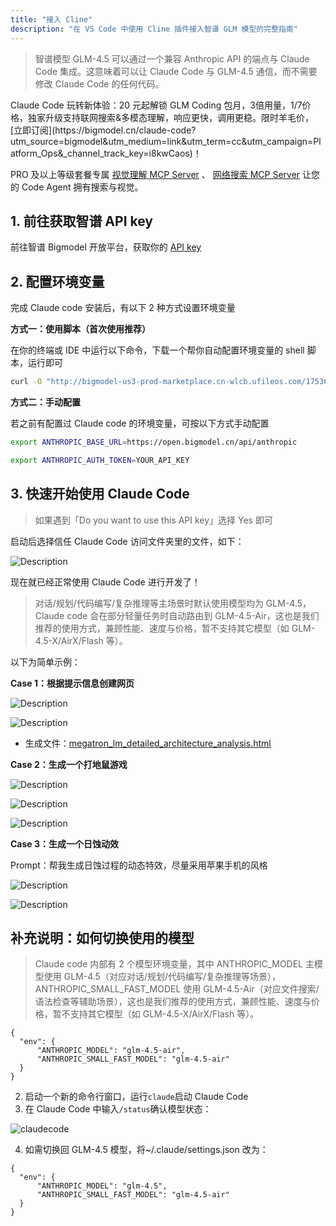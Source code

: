```yaml
---
title: "接入 Cline"
description: "在 VS Code 中使用 Cline 插件接入智谱 GLM 模型的完整指南"
---
```


> 智谱模型 GLM-4.5 可以通过一个兼容 Anthropic API 的端点与 Claude Code 集成。这意味着可以让 Claude Code 与 GLM-4.5 通信，而不需要修改 Claude Code 的任何代码。

<Tip>
  Claude Code 玩转新体验：20 元起解锁 GLM Coding 包月，3倍用量，1/7价格，独家升级支持联网搜索&多模态理解，响应更快，调用更稳。限时羊毛价，[立即订阅](https://bigmodel.cn/claude-code?utm_source=bigmodel&utm_medium=link&utm_term=cc&utm_campaign=Platform_Ops&_channel_track_key=i8kwCaos)！

  PRO 及以上等级套餐专属 [视觉理解 MCP Server](/cn/coding-plan/mcp/vision-mcp-server) 、 [网络搜索 MCP Server](/cn/coding-plan/mcp/search-mcp-server) 让您的 Code Agent 拥有搜索与视觉。
</Tip>

## 1. 前往获取智谱 API key

前往智谱 Bigmodel 开放平台，获取你的 [API key](https://open.bigmodel.cn/usercenter/proj-mgmt/apikeys)

## 2. 配置环境变量

完成 Claude code 安装后，有以下 2 种方式设置环境变量

**方式一：使用脚本（首次使用推荐）**

在你的终端或 IDE 中运行以下命令，下载一个帮你自动配置环境变量的 shell 脚本，运行即可

```bash
curl -O "http://bigmodel-us3-prod-marketplace.cn-wlcb.ufileos.com/1753683727739-0b3a4f6e84284f1b9afa951ab7873c29.sh?ufileattname=claude_code_prod.sh"
```

**方式二：手动配置**

若之前有配置过 Claude code 的环境变量，可按以下方式手动配置

```bash
export ANTHROPIC_BASE_URL=https://open.bigmodel.cn/api/anthropic

export ANTHROPIC_AUTH_TOKEN=YOUR_API_KEY
```

## 3. 快速开始使用 Claude Code

> 如果遇到「Do you want to use this API key」选择 Yes 即可

启动后选择信任 Claude Code 访问文件夹里的文件，如下：

![Description](https://cdn.bigmodel.cn/markdown/1753631613096claude-2.png?attname=claude-2.png)

现在就已经正常使用 Claude Code 进行开发了！

> 对话/规划/代码编写/复杂推理等主场景时默认使用模型均为 GLM-4.5，Claude code 会在部分轻量任务时自动路由到 GLM-4.5-Air，这也是我们推荐的使用方式，兼顾性能、速度与价格，暂不支持其它模型（如 GLM-4.5-X/AirX/Flash 等）。

以下为简单示例：

**Case 1：根据提示信息创建网页**

![Description](https://cdn.bigmodel.cn/static/platform/images/usage-guide/scenario-examples/claude-code-case1-1.jpg)

![Description](https://cdn.bigmodel.cn/static/platform/images/usage-guide/scenario-examples/claude-code-case1-2.jpg)

- 生成文件：[megatron_lm_detailed_architecture_analysis.html](https://cdn.bigmodel.cn/static/platform/images/usage-guide/scenario-examples/megatron_lm_detailed_architecture_analysis.html)

**Case 2：生成一个打地鼠游戏**

![Description](https://cdn.bigmodel.cn/markdown/1753631619635claude-3.png?attname=claude-3.png)

![Description](https://cdn.bigmodel.cn/markdown/1753631624521claude-4.png?attname=claude-4.png)

![Description](https://cdn.bigmodel.cn/markdown/1753631630147claude-5.png?attname=claude-5.png)

**Case 3：生成一个日蚀动效**

Prompt：帮我生成日蚀过程的动态特效，尽量采用苹果手机的风格

![Description](https://cdn.bigmodel.cn/markdown/1753631640389claude-6.png?attname=claude-6.png)

![Description](https://cdn.bigmodel.cn/markdown/1753631646074claude-7.png?attname=claude-7.png)

## 补充说明：如何切换使用的模型

> Claude code 内部有 2 个模型环境变量，其中 ANTHROPIC_MODEL 主模型使用 GLM-4.5（对应对话/规划/代码编写/复杂推理等场景），ANTHROPIC_SMALL_FAST_MODEL 使用 GLM-4.5-Air（对应文件搜索/语法检查等辅助场景），这也是我们推荐的使用方式，兼顾性能、速度与价格，暂不支持其它模型（如 GLM-4.5-X/AirX/Flash 等）。

```
{
  "env": {
      "ANTHROPIC_MODEL": "glm-4.5-air",
  	  "ANTHROPIC_SMALL_FAST_MODEL": "glm-4.5-air"
  }
}
```

2. 启动一个新的命令行窗口，运行`claude`启动 Claude Code
3. 在 Claude Code 中输入`/status`确认模型状态：

![claudecode](https://cdn.bigmodel.cn/markdown/1756439367494claudecode.png)

4. 如需切换回 GLM-4.5 模型，将~/.claude/settings.json 改为：

```
{
  "env": {
      "ANTHROPIC_MODEL": "glm-4.5",
  	  "ANTHROPIC_SMALL_FAST_MODEL": "glm-4.5-air"
  }
}
```